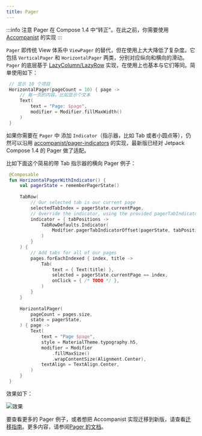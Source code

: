 ```yaml
---
title: Pager
---
```


:::info 注意
Pager 在 Compose 1.4 中“转正”。在此之前，你需要使用 [Accompanist](https://github.com/google/accompanist/tree/main/pager) 的实现
:::

`Pager` 即传统 View 体系中 `ViewPager` 的替代，但在使用上大大降低了复杂度。它包括 `VerticalPager` 和 `HorizontalPager` 两类，分别对应纵向和横向的滑动。`Pager` 的底层基于 [LazyColumn/LazyRow](/docs/design/lists/overview) 实现，在使用上也基本与它们等同。简单使用如下：

```kotlin
 // 显示 10 个项目
 HorizontalPager(pageCount = 10) { page ->
     // 每一页的内容，比如显示个文本
     Text(
         text = "Page: $page",
         modifier = Modifier.fillMaxWidth()
     )
 }
```

如果你需要在 `Pager` 中 添加 `Indicator`（指示器，比如 Tab 或者小圆点等），仍然可以沿用 [accompanist/pager-indicators](https://github.com/google/accompanist/tree/main/pager-indicators) 的实现，最新版已经对 Jetpack Compose 1.4 的 Pager 做了适配。

比如下面这个简易的带 Tab 指示器的横向 Pager 例子：

```kotlin
 @Composable
 fun HorizontalPagerWithIndicator() {
     val pagerState = rememberPagerState()
 ​
     TabRow(
         // Our selected tab is our current page
         selectedTabIndex = pagerState.currentPage,
         // Override the indicator, using the provided pagerTabIndicatorOffset modifier
         indicator = { tabPositions ->
             TabRowDefaults.Indicator(
                 Modifier.pagerTabIndicatorOffset(pagerState, tabPositions)
             )
         }
     ) {
         // Add tabs for all of our pages
         pages.forEachIndexed { index, title ->
             Tab(
                 text = { Text(title) },
                 selected = pagerState.currentPage == index,
                 onClick = { /* TODO */ },
             )
         }
     }
 ​
     HorizontalPager(
         pageCount = pages.size,
         state = pagerState,
     ) { page ->
         Text(
             text = "Page $page",
             style = MaterialTheme.typography.h5,
             modifier = Modifier
                 .fillMaxSize()
                 .wrapContentSize(Alignment.Center),
             textAlign = TextAlign.Center,
         )
     }
 }
```
效果如下：

![效果](https://p1-juejin.byteimg.com/tos-cn-i-k3u1fbpfcp/e9253e4bfe6e45b8a35c902913c7416d~tplv-k3u1fbpfcp-watermark.image?)

要查看更多的 Pager 例子，或者想把 Accompanist 实现迁移到新版，请查看[迁移指南](https://google.github.io/accompanist/pager/#migration)。更多内容，请参阅[Pager 的文档](https://developer.android.com/jetpack/compose/layouts/pager)。
